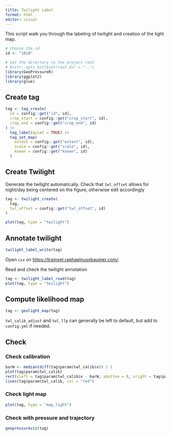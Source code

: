 ```yaml
---
title: Twilight Label
format: html
editor: visual
---
```


This script walk you through the labeling of twilight and creation of the light map.

```r
# Choose the id
id <- "16LN"

# Set the directory to the project root
# knitr::opts_knit$set(root.dir = "..")
library(GeoPressureR)
library(ggplot2)
library(glue)
```

## Create tag

```r
tag <- tag_create(
  id = config::get("id", id),
  crop_start = config::get("crop_start", id),
  crop_end = config::get("crop_end", id)
) |>
  tag_label(quiet = TRUE) |>
  tag_set_map(
    extent = config::get("extent", id),
    scale = config::get("scale", id),
    known = config::get("known", id)
  )
```

## Create Twilight

Generate the twilight automatically. Check that `twl_offset` allows for night/day being centered on the figure, otherwise edit accordingly

```r
tag <- twilight_create(
  tag,
  twl_offset = config::get("twl_offset", id)
)

plot(tag, type = "twilight")
```

## Annotate twilight

```r
twilight_label_write(tag)
```

Open `csv` on <https://trainset.raphaelnussbaumer.com/>.

Read and check the twilight annotation

```r
tag <- twilight_label_read(tag)
plot(tag, type = "twilight")
```

## Compute likelihood map

```r
tag <- geolight_map(tag)
```

`twl_calib_adjust` and `twl_llp` can generally be left to default, but add to `config.yml` if needed.

## Check

### Check calibration

```r
barW <- median(diff(tag$param$twl_calib$x)) / 2
plot(tag$param$twl_calib)
rect(xleft = tag$param$twl_calib$x - barW, ybottom = 0, xright = tag$param$twl_calib$x + barW, ytop = tag$param$twl_calib$y, col = gray(0.5))
lines(tag$param$twl_calib, col = "red")
```

### Check light map

```r
plot(tag, type = "map_light")
```

### Check with pressure and trajectory

```r
geopressureviz(tag)
```
